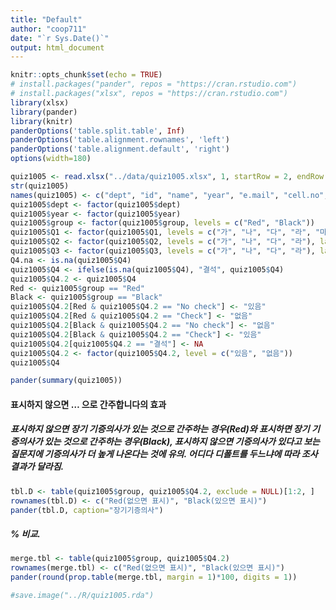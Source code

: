 ```yaml
---
title: "Default"
author: "coop711"
date: "`r Sys.Date()`"
output: html_document
---
```


```r
knitr::opts_chunk$set(echo = TRUE)
# install.packages("pander", repos = "https://cran.rstudio.com")
# install.packages("xlsx", repos = "https://cran.rstudio.com")
library(xlsx)
library(pander)
library(knitr)
panderOptions('table.split.table', Inf)
panderOptions('table.alignment.rownames', 'left')
panderOptions('table.alignment.default', 'right')
options(width=180)
```

```r
quiz1005 <- read.xlsx("../data/quiz1005.xlsx", 1, startRow = 2, endRow = 102, colIndex = c(3:7, 9:14), colClasses = c(rep("character", 11)), stringsAsFactors = FALSE)
str(quiz1005)
names(quiz1005) <- c("dept", "id", "name", "year", "e.mail", "cell.no", "Q1", "Q2", "Q3", "Q4", "group")
quiz1005$dept <- factor(quiz1005$dept)
quiz1005$year <- factor(quiz1005$year)
quiz1005$group <- factor(quiz1005$group, levels = c("Red", "Black"))
quiz1005$Q1 <- factor(quiz1005$Q1, levels = c("가", "나", "다", "라", "마"), labels = c("90%", "80%", "70%", "60%", "50%"))
quiz1005$Q2 <- factor(quiz1005$Q2, levels = c("가", "나", "다", "라"), labels = c("봉급생활자", "자영업자", "중소기업", "대기업"))
quiz1005$Q3 <- factor(quiz1005$Q3, levels = c("가", "나", "다", "라"), labels = c("우리나라 9.3%", "우리나라 12.8%", "터키 7.4%", "멕시코 9.3%"))
Q4.na <- is.na(quiz1005$Q4)
quiz1005$Q4 <- ifelse(is.na(quiz1005$Q4), "결석", quiz1005$Q4)
quiz1005$Q4.2 <- quiz1005$Q4
Red <- quiz1005$group == "Red"
Black <- quiz1005$group == "Black"
quiz1005$Q4.2[Red & quiz1005$Q4.2 == "No check"] <- "있음"
quiz1005$Q4.2[Red & quiz1005$Q4.2 == "Check"] <- "없음"
quiz1005$Q4.2[Black & quiz1005$Q4.2 == "No check"] <- "없음"
quiz1005$Q4.2[Black & quiz1005$Q4.2 == "Check"] <- "있음"
quiz1005$Q4.2[quiz1005$Q4.2 == "결석"] <- NA
quiz1005$Q4.2 <- factor(quiz1005$Q4.2, level = c("있음", "없음"))
quiz1005$Q4
```

```r
pander(summary(quiz1005))
```

<!--
### 퀴즈 응답 비교

#### 총소득 대비 가계처분가능소득

##### PDI/GNI

```r
pander(addmargins(table(quiz1005$group, quiz1005$Q1, exclude = NULL), margin=1))
```

##### PDI/GNI (%)

```r
pander(round(prop.table(addmargins(table(quiz1005$group, quiz1005$Q1, exclude = NULL), margin=1), margin=1)[4,]*100, digits=1))
```

#### 어느 계층의 어려운 현실?

##### 자영업자의 어려움

```r
pander(addmargins(table(quiz1005$group, quiz1005$Q2, exclude = NULL), margin=1))
```

##### 자영업자의 어려움 (%)

```r
pander(round(prop.table(addmargins(table(quiz1005$group, quiz1005$Q2, exclude = NULL), margin=1), margin=1)[4,]*100, digits=1), caption="자영업자의 어려움")
```

#### 우리나라 GDP 대비 공공사회지출 비중은 터키 아래

##### OECD GDP 대비 공공사회지출 비중

```r
pander(addmargins(table(quiz1005$group, quiz1005$Q3, exclude = NULL), margin=1))
```

##### OECD GDP 대비 공공사회지출 비중 (%)

```r
pander(round(prop.table(addmargins(table(quiz1005$group, quiz1005$Q3, exclude = NULL), margin = 1), margin = 1)[4,]*100, digits = 1), caption = "공공사회지출 비중")
```

### 디폴트 효과
-->

#### 표시하지 않으면 ... 으로 간주합니다의 효과

##### 표시하지 않으면 장기 기증의사가 있는 것으로 간주하는 경우(Red)와 표시하면 장기 기증의사가 있는 것으로 간주하는 경우(Black), 표시하지 않으면 기증의사가 있다고 보는 질문지에 기증의사가 더 높게 나온다는 것에 유의. 어디다 디폴트를 두느냐에 따라 조사결과가 달라짐.

```r
tbl.D <- table(quiz1005$group, quiz1005$Q4.2, exclude = NULL)[1:2, ]
rownames(tbl.D) <- c("Red(없으면 표시)", "Black(있으면 표시)")
pander(tbl.D, caption="장기기증의사")
```

##### % 비교.  

```r
merge.tbl <- table(quiz1005$group, quiz1005$Q4.2)
rownames(merge.tbl) <- c("Red(없으면 표시)", "Black(있으면 표시)")
pander(round(prop.table(merge.tbl, margin = 1)*100, digits = 1))
```

```r
#save.image("../R/quiz1005.rda")
```